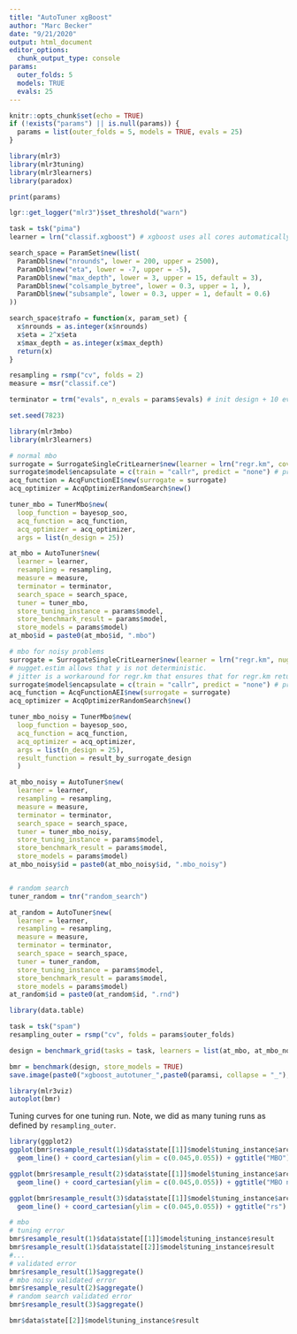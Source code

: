 ```yaml
---
title: "AutoTuner xgBoost"
author: "Marc Becker"
date: "9/21/2020"
output: html_document
editor_options:
  chunk_output_type: console
params:
  outer_folds: 5
  models: TRUE
  evals: 25
---
```


```r
knitr::opts_chunk$set(echo = TRUE)
if (!exists("params") || is.null(params)) {
  params = list(outer_folds = 5, models = TRUE, evals = 25)
}
```

```r
library(mlr3)
library(mlr3tuning)
library(mlr3learners)
library(paradox)

print(params)

lgr::get_logger("mlr3")$set_threshold("warn")

task = tsk("pima")
learner = lrn("classif.xgboost") # xgboost uses all cores automatically

search_space = ParamSet$new(list(
  ParamDbl$new("nrounds", lower = 200, upper = 2500),
  ParamDbl$new("eta", lower = -7, upper = -5),
  ParamDbl$new("max_depth", lower = 3, upper = 15, default = 3),
  ParamDbl$new("colsample_bytree", lower = 0.3, upper = 1, ),
  ParamDbl$new("subsample", lower = 0.3, upper = 1, default = 0.6)
))

search_space$trafo = function(x, param_set) {
  x$nrounds = as.integer(x$nrounds)
  x$eta = 2^x$eta
  x$max_depth = as.integer(x$max_depth)
  return(x)
}

resampling = rsmp("cv", folds = 2)
measure = msr("classif.ce")

terminator = trm("evals", n_evals = params$evals) # init design + 10 evals
```

```r
set.seed(7823)

library(mlr3mbo)
library(mlr3learners)

# normal mbo
surrogate = SurrogateSingleCritLearner$new(learner = lrn("regr.km", covtype = "matern3_2", nugget.stability = 10^-8))
surrogate$model$encapsulate = c(train = "callr", predict = "none") # prevents output during training
acq_function = AcqFunctionEI$new(surrogate = surrogate)
acq_optimizer = AcqOptimizerRandomSearch$new()

tuner_mbo = TunerMbo$new(
  loop_function = bayesop_soo,
  acq_function = acq_function,
  acq_optimizer = acq_optimizer,
  args = list(n_design = 25))

at_mbo = AutoTuner$new(
  learner = learner,
  resampling = resampling,
  measure = measure,
  terminator = terminator,
  search_space = search_space,
  tuner = tuner_mbo,
  store_tuning_instance = params$model,
  store_benchmark_result = params$model,
  store_models = params$model)
at_mbo$id = paste0(at_mbo$id, ".mbo")

# mbo for noisy problems
surrogate = SurrogateSingleCritLearner$new(learner = lrn("regr.km", nugget.estim = TRUE, covtype = "matern3_2", jitter = 0.001)) 
# nugget.estim allows that y is not deterministic.
# jitter is a workaround for regr.km that ensures that for regr.km returns the mean prediction and not the observed y, if the x value is exactly the same as during training.
surrogate$model$encapsulate = c(train = "callr", predict = "none") # prevents output during training
acq_function = AcqFunctionAEI$new(surrogate = surrogate)
acq_optimizer = AcqOptimizerRandomSearch$new()

tuner_mbo_noisy = TunerMbo$new(
  loop_function = bayesop_soo,
  acq_function = acq_function,
  acq_optimizer = acq_optimizer,
  args = list(n_design = 25),
  result_function = result_by_surrogate_design
  )

at_mbo_noisy = AutoTuner$new(
  learner = learner,
  resampling = resampling,
  measure = measure,
  terminator = terminator,
  search_space = search_space,
  tuner = tuner_mbo_noisy,
  store_tuning_instance = params$model,
  store_benchmark_result = params$model,
  store_models = params$model)
at_mbo_noisy$id = paste0(at_mbo_noisy$id, ".mbo_noisy")


# random search
tuner_random = tnr("random_search")

at_random = AutoTuner$new(
  learner = learner,
  resampling = resampling,
  measure = measure,
  terminator = terminator,
  search_space = search_space,
  tuner = tuner_random,
  store_tuning_instance = params$model,
  store_benchmark_result = params$model,
  store_models = params$model)
at_random$id = paste0(at_random$id, ".rnd")
```

```r
library(data.table)

task = tsk("spam")
resampling_outer = rsmp("cv", folds = params$outer_folds)

design = benchmark_grid(tasks = task, learners = list(at_mbo, at_mbo_noisy, at_random), resamplings = resampling_outer)
```

```r
bmr = benchmark(design, store_models = TRUE)
save.image(paste0("xgboost_autotuner_",paste0(paramsi, collapse = "_"), ".Rmd"))
```

```r
library(mlr3viz)
autoplot(bmr)
```


Tuning curves for one tuning run.
Note, we did as many tuning runs as defined by `resampling_outer`.
```r
library(ggplot2)
ggplot(bmr$resample_result(1)$data$state[[1]]$model$tuning_instance$archive$data(), aes(batch_nr, classif.ce)) +
  geom_line() + coord_cartesian(ylim = c(0.045,0.055)) + ggtitle("MBO")
```

```r
ggplot(bmr$resample_result(2)$data$state[[1]]$model$tuning_instance$archive$data(), aes(batch_nr, classif.ce)) +
  geom_line() + coord_cartesian(ylim = c(0.045,0.055)) + ggtitle("MBO noisy")
```

```r
ggplot(bmr$resample_result(3)$data$state[[1]]$model$tuning_instance$archive$data(), aes(batch_nr, classif.ce)) +
  geom_line() + coord_cartesian(ylim = c(0.045,0.055)) + ggtitle("rs")
```


```r
# mbo
# tuning error
bmr$resample_result(1)$data$state[[1]]$model$tuning_instance$result
bmr$resample_result(1)$data$state[[2]]$model$tuning_instance$result
#...
# validated error
bmr$resample_result(1)$aggregate()
# mbo noisy validated error
bmr$resample_result(2)$aggregate()
# random search validated error
bmr$resample_result(3)$aggregate()
```

```r
bmr$data$state[[2]]$model$tuning_instance$result
```


